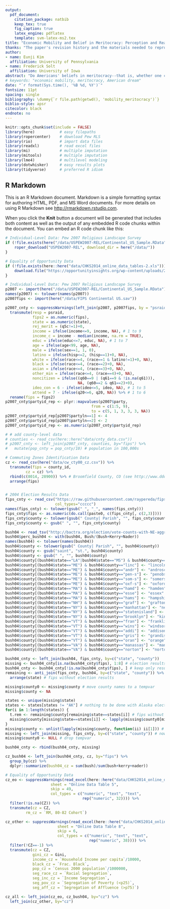 ```yaml
---
output: 
  pdf_document:
    citation_package: natbib
    keep_tex: true
    fig_caption: true
    latex_engine: pdflatex
    template: svm-latex-ms2.tex
title: "Economic Mobility and Belief in Meritocracy: Perception and Reality in the United States"
thanks: "The paper's revision history and the materials needed to reproduce its analyses can be found [on Github here](http://github.com/fsolt/mobility_meritocracy). Current version: `r format(Sys.time(), '%B %d, %Y')`."
author:
- name: Eunji Kim
  affiliation: University of Pennsylvania
- name: Frederick Solt
  affiliation: University of Iowa
abstract: "Do Americans' beliefs in meritocracy--that is, whether one can get ahead by hard work--reflect the actual extent of economic mobility in their communities? Let's find out."
# keywords: "economic mobility, meritocracy, American dream"
date: "`r format(Sys.time(), '%B %d, %Y')`"
fontsize: 11pt
spacing: single
bibliography: \dummy{`r file.path(getwd(), 'mobility_meritocracy')`}
biblio-style: apsr
citecolor: black
endnote: no
---
```




```r
knitr::opts_chunk$set(include = FALSE)
library(here)           # easy filepaths
library(ropercenter)    # download Pew RLS
library(rio)            # import data files
library(readxl)         # read excel files
library(mi)             # multiple imputation
library(mitools)        # multiple imputation
library(lme4)           # multilevel modeling
library(dotwhisker)     # easy results plots
library(tidyverse)      # preferred R idiom
```

## R Markdown

This is an R Markdown document. Markdown is a simple formatting syntax for authoring HTML, PDF, and MS Word documents. For more details on using R Markdown see <http://rmarkdown.rstudio.com>.

When you click the **Knit** button a document will be generated that includes both content as well as the output of any embedded R code chunks within the document. You can embed an R code chunk like this:

```r
# Individual-Level Data: Pew 2007 Religious Landscape Survey
if (!file.exists(here("/data/USPEW2007-REL/Continental_US_Sample.RData"))) {
    roper_download("USPEW2007-REL", download_dir = here("/data/"))
}

# Equality of Opportunity Data
if (!file.exists(here::here("data/CHKS2014_online_data_tables-2.xls"))) {
    download.file("https://opportunityinsights.org/wp-content/uploads/2018/04/online_data_tables-2.xls", here::here("data/CHKS2014_online_data_tables-2.xls"))
}
```


```r
# Individual-Level Data: Pew 2007 Religious Landscape Survey
p2007 <- import(here("/data/USPEW2007-REL/Continental_US_Sample.RData"))
names(p2007) <- tolower(names(p2007))
p2007fips <- import(here("/data/FIPS Continental US.sav"))

p2007_cnty <- suppressWarnings(left_join(p2007, p2007fips, by = "psraid")) %>% 
  transmute(resp = psraid,
            fips2 = as.numeric(fips),
            state = as.numeric(state),
            rej_merit = (q5c!=1)+0,
            income = ifelse(income<=9, income, NA), # 1 to 9
            income_c = income - median(income, na.rm = TRUE),
            educ = ifelse(educ<=7, educ, NA), # 1 to 7
            age = ifelse(age<99, age, NA),
            male = ifelse(sex==1, 1, 0),
            latino = ifelse(hisp<=2, (hisp==1)+0, NA),
            white = ifelse(race<=4, (race==1 & latino!=1)+0, NA),
            black = ifelse(race<=4, (race==2)+0, NA),
            asian = ifelse(race<=4, (race==3)+0, NA),
            other_min = ifelse(race<=4, (race==4)+0, NA),
            noncitizen = ifelse((q60==9 | (q61==9 & !is.na(q61))),
                                NA, (q60==2 & q61==2)+0),
            ideo_con = 6 - ifelse(ideo<=5, ideo, NA), # 1 to 5
            attend = 7 - ifelse(q20<=6, q20, NA)) %>% # 1 to 6
  rename(fips = fips2)
p2007_cnty$partyid_rep <- plyr::mapvalues(p2007$party, 
                                      from = c(1:5, 9), 
                                      to = c(5, 1, 3, 3, 3, NA))
p2007_cnty$partyid_rep[p2007$partyln==1] <- 4
p2007_cnty$partyid_rep[p2007$partyln==2] <- 2
p2007_cnty$partyid_rep <- as.numeric(p2007_cnty$partyid_rep)

# # add county-level data
# counties <- read_csv(here::here("data/cnty_data.csv"))
# p2007_cnty <- left_join(p2007_cnty, counties, by="fips") %>%
#   mutate(pop_cnty = pop_cnty/10) # population in 100,000s

# Commuting Zones Identification Data
cz <- read_csv(here("data/cw_cty00_cz.csv")) %>% 
  transmute(fips = county_id,
         cz = cz) %>% 
  rbind(c(8014, 28900)) %>% # Broomfield County, CO (see http://www.ddorn.net/data/FIPS_County_Code_Changes.pdf)
  arrange(fips)


# 2004 Election Results Data
fips_cnty <- read_csv("https://raw.githubusercontent.com/raypereda/fips-county-codes/master/lib/national.txt", 
                      col_types="ccccc") 
names(fips_cnty) <- tolower(gsub(" ", "_", names(fips_cnty)))
fips_cnty$fips <- as.numeric(do.call(paste0, c(fips_cnty[, c(2,3)])))
fips_cnty$county <- tolower(gsub(" County| Parish", "", fips_cnty$county_name))
fips_cnty$county <- gsub(" ", "", fips_cnty$county)

bush04 <- read_tsv("http://bactra.org/election/vote-counts-with-NE-aggregated")
bush04$perc_bush04 <- with(bush04, Bush/(Bush+Kerry+Nader))
names(bush04) <- tolower(names(bush04))
bush04$county <- tolower(gsub(" County| Parish", "", bush04$county))
bush04$county <- gsub("saint", "st.", bush04$county)
bush04$county <- gsub(" ", "", bush04$county)
bush04$county[(bush04$state=="LA"|bush04$state=="MS") & bush04$county=="jeffdavis"] <- "jeffersondavis"
bush04$county[(bush04$state=="ME") & bush04$county=="linc"] <- "lincoln"
bush04$county[(bush04$state=="ME") & bush04$county=="andr"] <- "androscoggin"
bush04$county[(bush04$state=="ME") & bush04$county=="pen-s"] <- "penobscot"
bush04$county[(bush04$state=="ME") & bush04$county=="som-s"] <- "somerset"
bush04$county[(bush04$state=="ME") & bush04$county=="oxf-s"] <- "oxford"
bush04$county[(bush04$state=="MA") & bush04$county=="hamd"] <- "hamden"
bush04$county[(bush04$state=="MA") & bush04$county=="esse"] <- "essex"
bush04$county[(bush04$state=="MA") & bush04$county=="hams"] <- "hampshire"
bush04$county[(bush04$state=="NH") & bush04$county=="graf"] <- "grafton"
bush04$county[(bush04$state=="NY") & bush04$county=="manhattan"] <- "newyork"
bush04$county[(bush04$state=="NY") & bush04$county=="statenisland"] <- "richmond"
bush04$county[(bush04$state=="NY") & bush04$county=="brooklyn"] <- "kings"
bush04$county[(bush04$state=="VT") & bush04$county=="fran"] <- "franklin"
bush04$county[(bush04$state=="VT") & bush04$county=="wins"] <- "windsor"
bush04$county[(bush04$state=="VT") & bush04$county=="addi"] <- "addison"
bush04$county[(bush04$state=="VT") & bush04$county=="gris"] <- "grandisle"
bush04$county[(bush04$state=="VT") & bush04$county=="oran"] <- "orange"
bush04$county[(bush04$state=="VA") & bush04$county=="manassas"] <- "manassascity"
bush04$county[(bush04$state=="VA") & bush04$county=="norton"] <- "nortoncity"

bush04_cnty <- left_join(bush04, fips_cnty, by=c("state", "county"))
missing <- bush04_cnty[is.na(bush04_cnty$fips), 1:8] # election results still without fips due to county name inconsistencies
bush04_cnty <- bush04_cnty[!is.na(bush04_cnty$fips), ] # keep only results that already have fips
remaining <- anti_join(fips_cnty, bush04, by=c("state", "county")) %>%
  arrange(state) # fips without election results

missing$county0 <- missing$county # move county names to a tempvar
missing$county <- NA

states <- unique(missing$state)
states <- states[states != "AK"] # nothing to be done with Alaska election results--no breakdown in data
for(i in 1:length(states)) {
  t.rem <- remaining$county[remaining$state==states[i]] # fips without election results, one state at a time
  missing$county[missing$state==states[i]] <- lapply(missing$county0[missing$state==states[i]], function (ii) agrep(ii, t.rem, value=T, max.distance=.2)) # find matches to county name by state
}
missing$county <- unlist(lapply(missing$county, function(ii) ii[1])) # use closest match to county name
missing <- left_join(missing, fips_cnty, by=c("state", "county")) # now merge; some results still without fips in Maine (no RLS respondents anyway), otherwise good
missing$county0 <- NULL # drop tempvar

bush04_cnty <- rbind(bush04_cnty, missing) 

cz_bush04 <- left_join(bush04_cnty, cz, by="fips") %>% 
  group_by(cz) %>% 
  dplyr::summarize(bush04_cz = sum(bush)/sum(bush+kerry+nader))

# Equality of Opportunity Data
cz_eo <- suppressWarnings(read_excel(here::here("data/CHKS2014_online_data_tables-2.xls"), 
                    sheet = "Online Data Table 5", 
                    skip = 49,
                    col_types = c("numeric", "text", "text", 
                                  rep("numeric", 32)))) %>% 
  filter(!is.na(CZ)) %>% 
  transmute(cz = CZ,
         rm_cz = `RM, 80-82 Cohort`) 

cz_other <- suppressWarnings(read_excel(here::here("data/CHKS2014_online_data_tables-2.xls"), 
                       sheet = "Online Data Table 8", 
                       skip = 6,
                       col_types = c("numeric", "text", "text", 
                                     rep("numeric", 38)))) %>%
  filter(!CZ==-1) %>% 
  transmute(cz = CZ,
            gini_cz = Gini,
            income_cz = `Household Income per capita`/10000,
            black_cz = `Frac. Black`,
            pop_cz = `Census 2000 population`/1000000,
            seg_race_cz = `Racial Segregation`,
            seg_inc_cz = `Income Segregation`,
            seg_pov_cz = `Segregation of Poverty (<p25)`,
            seg_aff_cz = `Segregation of Affluence (>p75)`) 

cz_all <- left_join(cz_eo, cz_bush04, by="cz") %>% 
  left_join(cz_other, by="cz")
```

